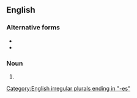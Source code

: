 {{also|aphæreses}}

==English==

===Alternative forms===
* {{l|en|aphæreses}}
* {{l|en|aphereses}}

===Noun===
{{head|en|noun plural form}}

# {{plural of|aphaeresis|lang=en}}

[[Category:English irregular plurals ending in "-es"]]